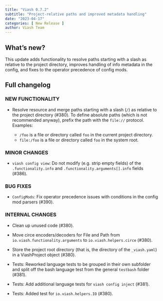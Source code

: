 ```yaml
---
title: "Viash 0.7.2"
subtitle: "Project-relative paths and improved metadata handling"
date: "2023-04-17"
categories: [ New Release ]
author: Viash Team
---
```


## What's new?

This update adds functionality to resolve paths starting with a slash as relative to the project directory, improves handling of info metadata in the config, and fixes to the operator precedence of config mods.

## Full changelog

### NEW FUNCTIONALITY

* Resolve resource and merge paths starting with a slash (`/`) as relative to the project directory (#380). To define absolute paths (which is not recommended anyway), prefix the path with the `file://` protocol. Examples:

  - `/foo` is a file or directory called `foo` in the current project directory.
  - `file:/foo` is a file or directory called `foo` in the system root.

### MINOR CHANGES

* `viash config view`: Do not modify (e.g. strip empty fields) of the `.functionality.info` and `.functionality.arguments[].info` fields (#386).

### BUG FIXES

* `ConfigMods`: Fix operator precedence issues with conditions in the config mod parsers (#390).

### INTERNAL CHANGES

* Clean up unused code (#380).

* Move circe encoders/decoders for File and Path from `io.viash.functionality.arguments` to `io.viash.helpers.circe` (#380).

* Store the project root directory (that is, the directory of the `_viash.yaml`) in a ViashProject object (#380).

* Tests: Reworked language tests to be grouped in their own subfolder and split off the bash language test from the general `testbash` folder (#381).

* Tests: Add additional language tests for `viash config inject` (#381).

* Tests: Added test for `io.viash.helpers.IO` (#380).


